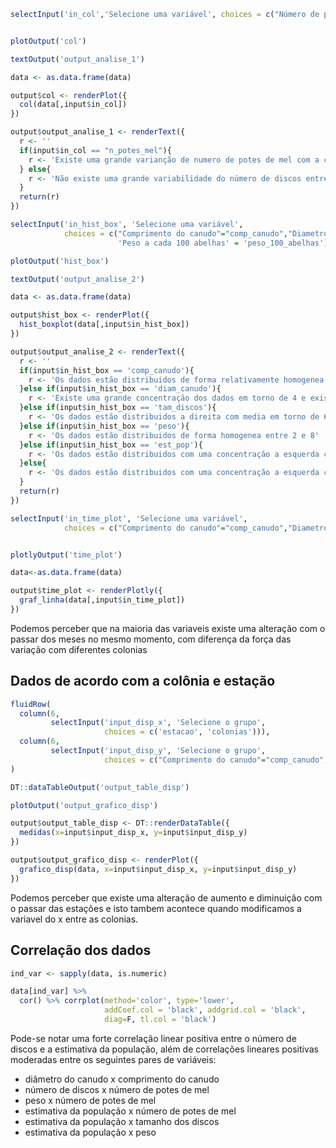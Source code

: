 ```r
selectInput('in_col','Selecione uma variável', choices = c("Número de potes de mel"="n_potes_mel","Número de discos"= "n_discos"))


plotOutput('col')

textOutput('output_analise_1')
```

```r

data <- as.data.frame(data)

output$col <- renderPlot({
  col(data[,input$in_col])
})

output$output_analise_1 <- renderText({
  r <- ''
  if(input$in_col == "n_potes_mel"){
    r <- 'Existe uma grande varianção de numero de potes de mel com a colonia 7 com 20 potes de mel e colonia 9 com 627 colonia '
  } else{
    r <- 'Não existe uma grande variabilidade do número de discos entre as colonias'
  }
  return(r)
})
```


```r
selectInput('in_hist_box', 'Selecione uma variável', 
            choices = c("Comprimento do canudo"="comp_canudo","Diametro do canudo"="diam_canudo","Tamanho dos discos"="tam_discos","Peso"="peso","Estimativa populacional"="est_pop",
                        'Peso a cada 100 abelhas' = 'peso_100_abelhas'))

plotOutput('hist_box')

textOutput('output_analise_2')

```

```r

data <- as.data.frame(data)

output$hist_box <- renderPlot({
  hist_boxplot(data[,input$in_hist_box])
})

output$output_analise_2 <- renderText({
  r <- ''
  if(input$in_hist_box == 'comp_canudo'){
    r <- 'Os dados estão distribuidos de forma relativamente homogenea entre 0 e 12, e possui poucos outliers a direita '
  }else if(input$in_hist_box == 'diam_canudo'){
    r <- 'Existe uma grande concentração dos dados em torno de 4 e existe poucos outliers a esquerda'
  }else if(input$in_hist_box == 'tam_discos'){
    r <- 'Os dados estão distribuidos a direita com media em torno de 6,5 e possui poucos outliers a esquerda'
  }else if(input$in_hist_box == 'peso'){
    r <- 'Os dados estão distribuidos de forma homogenea entre 2 e 8'
  }else if(input$in_hist_box == 'est_pop'){
    r <- 'Os dados estão distribuidos com uma concentração a esquerda com media em torno de 3000, e possui outliers a direita'
  }else{
    r <- 'Os dados estão distribuidos com uma concentração a esquerda com media em torno de 0,2, e possui outliers a direita'
  }
  return(r)
})
```



```r
selectInput('in_time_plot', 'Selecione uma variável', 
            choices = c("Comprimento do canudo"="comp_canudo","Diametro do canudo"="diam_canudo", "Número de potes de mel"="n_potes_mel","Número de discos"= "n_discos","Tamanho dos discos"="tam_discos","Peso"="peso","Estimativa populacional"="est_pop", 'Peso a cada 100 abelhas' = 'peso_100_abelhas'))


plotlyOutput('time_plot')
```


```r
data<-as.data.frame(data)

output$time_plot <- renderPlotly({
  graf_linha(data[,input$in_time_plot])
})
```

Podemos perceber que na maioria das variaveis existe uma alteração com o passar dos meses no mesmo momento, com diferença da força das variação com diferentes colonias

## Dados de acordo com a colônia e estação

```r
fluidRow(
  column(6,
         selectInput('input_disp_x', 'Selecione o grupo', 
                     choices = c('estacao', 'colonias'))),
  column(6,
         selectInput('input_disp_y', 'Selecione o grupo', 
                     choices = c("Comprimento do canudo"="comp_canudo","Diametro do canudo"="diam_canudo", "Número de potes de mel"="n_potes_mel","Número de discos"= "n_discos","Tamanho dos discos"="tam_discos","Peso"="peso","Estimativa populacional"="est_pop", 'Peso a cada 100 abelhas' = 'peso_100_abelhas')))
)

DT::dataTableOutput('output_table_disp')

plotOutput('output_grafico_disp')
```


```r

output$output_table_disp <- DT::renderDataTable({
  medidas(x=input$input_disp_x, y=input$input_disp_y)
})

output$output_grafico_disp <- renderPlot({
  grafico_disp(data, x=input$input_disp_x, y=input$input_disp_y)
})
```

Podemos perceber que existe uma alteração de aumento e diminuição com o passar das estações e isto tambem acontece quando modificamos a variavel do x entre as colonias.

## Correlação dos dados

```r
ind_var <- sapply(data, is.numeric)

data[ind_var] %>%
  cor() %>% corrplot(method='color', type='lower',
                     addCoef.col = 'black', addgrid.col = 'black',
                     diag=F, tl.col = 'black')
```



Pode-se notar uma forte correlação linear positiva entre o número de discos e a estimativa da população, além de correlações lineares positivas moderadas entre os seguintes pares de variáveis:

- diâmetro do canudo x comprimento do canudo
- número de discos x número de potes de mel
- peso x número de potes de mel
- estimativa da população x número de potes de mel
- estimativa da população x tamanho dos discos
- estimativa da população x peso

